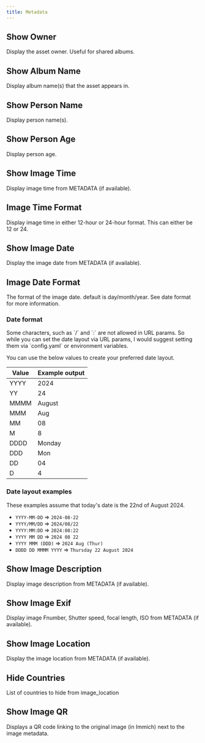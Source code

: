 ```yaml
---
title: Metadata
---
```



## Show Owner

  Display the asset owner. Useful for shared albums.

  <Settings
     config="show_owner"
     env="KIOSK_SHOW_OWNER"
     value="bool"
    defaultValue="false" />

## Show Album Name

  Display album name(s) that the asset appears in.

  <Settings
     config="show_album_name"
     env="KIOSK_SHOW_ALBUM_NAME"
     value="bool"
    defaultValue="false" />

## Show Person Name

  Display person name(s).

  <Settings
     config="show_person_name"
     env="KIOSK_SHOW_PERSON_NAME"
     value="bool"
    defaultValue="false" />

## Show Person Age

  Display person age.

  <Settings
     config="show_person_age"
     env="KIOSK_SHOW_PERSON_AGE"
     value="bool"
    defaultValue="false" />

## Show Image Time

  Display image time from METADATA (if available).

  <Settings
     config="show_image_time"
     env="KIOSK_SHOW_IMAGE_TIME"
     value="bool"
    defaultValue="false" />

## Image Time Format

  Display image time in either 12-hour or 24-hour format. This can either be 12 or 24.

  <Settings
     config="image_time_format"
     env="KIOSK_IMAGE_TIME_FORMAT"
     value="12 | 24"
    defaultValue="24" />

## Show Image Date

  Display the image date from METADATA (if available).

  <Settings
     config="show_image_date"
     env="KIOSK_SHOW_IMAGE_DATE"
     value="bool"
    defaultValue="false" />

## Image Date Format

  The format of the image date. default is day/month/year. See date format for more information.

  <Settings
     config="image_date_format"
     env="KIOSK_IMAGE_DATE_FORMAT"
     value="string"
    defaultValue="DD/MM/YYYY" />


### Date format

<Aside type="note">
 Some characters, such as `/` and `:` are not allowed in URL params.
 So while you can set the date layout via URL params, I would suggest setting them via `config.yaml` or environment variables.
</Aside>

You can use the below values to create your preferred date layout.

| **Value**   | **Example output**  |
|-------------|--------------|
| YYYY        | 2024         |
| YY          | 24           |
| MMMM        | August       |
| MMM         | Aug          |
| MM          | 08           |
| M           | 8            |
| DDDD        | Monday       |
| DDD         | Mon          |
| DD          | 04           |
| D           | 4            |

### Date layout examples
These examples assume that today's date is the 22nd of August 2024.

* `YYYY-MM-DD`        => `2024-08-22`
* `YYYY/MM/DD`        => `2024/08/22`
* `YYYY:MM:DD`        => `2024:08:22`
* `YYYY MM DD`        => `2024 08 22`
* `YYYY MMM (DDD)`    => `2024 Aug (Thur)`
* `DDDD DD MMMM YYYY` => `Thursday 22 August 2024`


## Show Image Description

  Display image description from METADATA (if available).

  <Settings
     config="show_image_description"
     env="KIOSK_SHOW_IMAGE_DESCRIPTION"
     value="bool"
    defaultValue="false" />

## Show Image Exif

  Display image Fnumber, Shutter speed, focal length, ISO from METADATA (if available).

  <Settings
     config="show_image_exif"
     env="KIOSK_SHOW_IMAGE_EXIF"
     value="bool"
    defaultValue="false" />

## Show Image Location

  Display the image location from METADATA (if available).

  <Settings
     config="show_image_location"
     env="KIOSK_SHOW_IMAGE_LOCATION"
     value="bool"
    defaultValue="false" />

## Hide Countries

  List of countries to hide from image_location

  <Settings
     config="hide_countries"
     env="KIOSK_HIDE_COUNTRIES"
     value="[]string"
    defaultValue="[]" />


## Show Image QR

  Displays a QR code linking to the original image (in Immich) next to the image metadata.

  <Settings
     config="show_image_qr"
     env="KIOSK_SHOW_IMAGE_QR"
     value="bool"
    defaultValue="false" />
